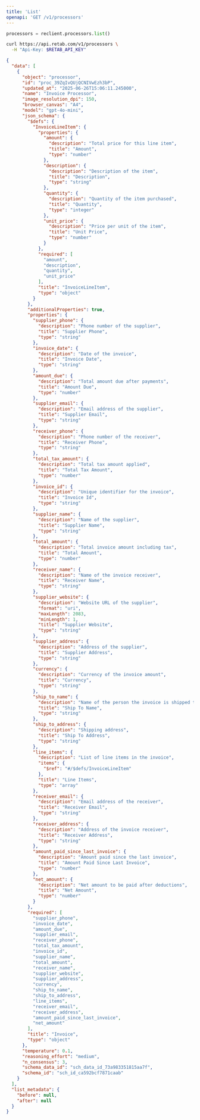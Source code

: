 ```yaml
---
title: 'List'
openapi: 'GET /v1/processors'
---
```


<RequestExample>

```python python
processors = reclient.processors.list()
```

```bash curl
curl https://api.retab.com/v1/processors \
  -H "Api-Key: $RETAB_API_KEY"
```
</RequestExample>

<ResponseExample>

```json
{
  "data": [
    {
      "object": "processor",
      "id": "proc_39ZqIvQUjQCNIVwEzh3bP",
      "updated_at": "2025-06-26T15:06:11.245000",
      "name": "Invoice Processor",
      "image_resolution_dpi": 150,
      "browser_canvas": "A4",
      "model": "gpt-4o-mini",
      "json_schema": {
        "$defs": {
          "InvoiceLineItem": {
            "properties": {
              "amount": {
                "description": "Total price for this line item",
                "title": "Amount",
                "type": "number"
              },
              "description": {
                "description": "Description of the item",
                "title": "Description",
                "type": "string"
              },
              "quantity": {
                "description": "Quantity of the item purchased",
                "title": "Quantity",
                "type": "integer"
              },
              "unit_price": {
                "description": "Price per unit of the item",
                "title": "Unit Price",
                "type": "number"
              }
            },
            "required": [
              "amount",
              "description",
              "quantity",
              "unit_price"
            ],
            "title": "InvoiceLineItem",
            "type": "object"
          }
        },
        "additionalProperties": true,
        "properties": {
          "supplier_phone": {
            "description": "Phone number of the supplier",
            "title": "Supplier Phone",
            "type": "string"
          },
          "invoice_date": {
            "description": "Date of the invoice",
            "title": "Invoice Date",
            "type": "string"
          },
          "amount_due": {
            "description": "Total amount due after payments",
            "title": "Amount Due",
            "type": "number"
          },
          "supplier_email": {
            "description": "Email address of the supplier",
            "title": "Supplier Email",
            "type": "string"
          },
          "receiver_phone": {
            "description": "Phone number of the receiver",
            "title": "Receiver Phone",
            "type": "string"
          },
          "total_tax_amount": {
            "description": "Total tax amount applied",
            "title": "Total Tax Amount",
            "type": "number"
          },
          "invoice_id": {
            "description": "Unique identifier for the invoice",
            "title": "Invoice Id",
            "type": "string"
          },
          "supplier_name": {
            "description": "Name of the supplier",
            "title": "Supplier Name",
            "type": "string"
          },
          "total_amount": {
            "description": "Total invoice amount including tax",
            "title": "Total Amount",
            "type": "number"
          },
          "receiver_name": {
            "description": "Name of the invoice receiver",
            "title": "Receiver Name",
            "type": "string"
          },
          "supplier_website": {
            "description": "Website URL of the supplier",
            "format": "uri",
            "maxLength": 2083,
            "minLength": 1,
            "title": "Supplier Website",
            "type": "string"
          },
          "supplier_address": {
            "description": "Address of the supplier",
            "title": "Supplier Address",
            "type": "string"
          },
          "currency": {
            "description": "Currency of the invoice amount",
            "title": "Currency",
            "type": "string"
          },
          "ship_to_name": {
            "description": "Name of the person the invoice is shipped to",
            "title": "Ship To Name",
            "type": "string"
          },
          "ship_to_address": {
            "description": "Shipping address",
            "title": "Ship To Address",
            "type": "string"
          },
          "line_items": {
            "description": "List of line items in the invoice",
            "items": {
              "$ref": "#/$defs/InvoiceLineItem"
            },
            "title": "Line Items",
            "type": "array"
          },
          "receiver_email": {
            "description": "Email address of the receiver",
            "title": "Receiver Email",
            "type": "string"
          },
          "receiver_address": {
            "description": "Address of the invoice receiver",
            "title": "Receiver Address",
            "type": "string"
          },
          "amount_paid_since_last_invoice": {
            "description": "Amount paid since the last invoice",
            "title": "Amount Paid Since Last Invoice",
            "type": "number"
          },
          "net_amount": {
            "description": "Net amount to be paid after deductions",
            "title": "Net Amount",
            "type": "number"
          }
        },
        "required": [
          "supplier_phone",
          "invoice_date",
          "amount_due",
          "supplier_email",
          "receiver_phone",
          "total_tax_amount",
          "invoice_id",
          "supplier_name",
          "total_amount",
          "receiver_name",
          "supplier_website",
          "supplier_address",
          "currency",
          "ship_to_name",
          "ship_to_address",
          "line_items",
          "receiver_email",
          "receiver_address",
          "amount_paid_since_last_invoice",
          "net_amount"
        ],
        "title": "Invoice",
        "type": "object"
      },
      "temperature": 0.1,
      "reasoning_effort": "medium",
      "n_consensus": 3,
      "schema_data_id": "sch_data_id_73a983351815aa7f",
      "schema_id": "sch_id_ca592bcf7871caab"
    }
  ],
  "list_metadata": {
    "before": null,
    "after": null
  }
}
```

</ResponseExample>